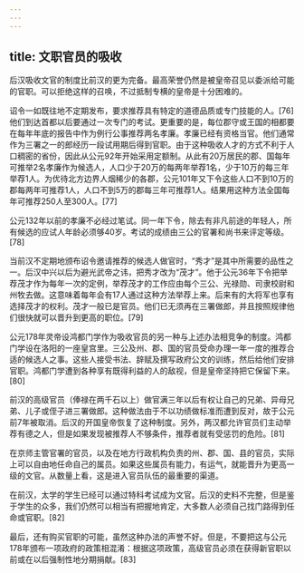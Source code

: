 ```yaml
---
---
---
```

title: 文职官员的吸收
---



后汉吸收文官的制度比前汉的更为完备。最高荣誉仍然是被皇帝召见以委派给可能的官职。可以拒绝这样的召唤，不过抵制专横的皇帝是十分困难的。

诏令一如既往地不定期发布，要求推荐具有特定的道德品质或专门技能的人。[76]他们到达首都以后要通过一次专门的考试。更重要的是，每位郡守或王国的相都要在每年年底的报告中作为例行公事推荐两名孝廉。孝廉已经有资格当官。他们通常作为三署之一的郎经历一段试用期后得到官职。由于这种吸收人才的方式不利于人口稠密的省份，因此从公元92年开始采用定额制。从此有20万居民的郡、国每年可推举2名孝廉作为候选人，人口少于20万的每两年举荐1名，少于10万的每三年举荐1人。为优待北方边界人烟稀少的各郡，公元101年又下令这些人口不到10万的郡每两年可推荐1人，人口不到5万的郡每三年可推荐1人。结果用这种方法全国每年可推荐250人至300人。[77]

公元132年以前的孝廉不必经过笔试。同一年下令，除去有非凡前途的年轻人，所有候选的应试人年龄必须够40岁。考试的成绩由三公的官署和尚书来评定等级。[78]

当前汉不定期地颁布诏令邀请推荐的候选人做官时，“秀才”是其中所需要的品性之一。后汉中兴以后为避光武帝之讳，把秀才改为“茂才”。他于公元36年下令把举荐茂才作为每年一次的定例，举荐茂才的工作应由每个三公、光禄勋、司隶校尉和州牧去做。这意味着每年会有17人通过这种方法举荐上来。后来有的大将军也享有选择茂才的权利。茂才一般已是官员。他们已无须再在三署做郎，并且按照规律他们很快就可以晋升到更高的职位。[79]

公元178年灵帝设鸿都门学作为吸收官员的另一种与上述办法相竞争的制度。鸿都门学设在洛阳的一座皇宫里。三公及州、郡、国的官员受命办理一年一度的推荐合适的候选人之事。这些人接受书法、辞赋及撰写政府公文的训练，然后给他们安排官职。鸿都门学遭到各种享有既得利益的人的敌视，但是皇帝坚持把它保留下来。[80]

前汉的高级官员（俸禄在两千石以上）做官满三年以后有权让自己的兄弟、异母兄弟、儿子或侄子进三署做郎。这种做法由于不以功绩做标准而遭到反对，故于公元前7年被取消。后汉的开国皇帝恢复了这种制度。另外，两汉都允许官员们主动举荐有德之人，但是如果发现被推荐人不够条件，推荐者就有受惩罚的危险。[81]

在京师主管官署的官员，以及在地方行政机构负责的州、郡、国、县的官员，实际上可以自由地任命自己的属员。如果这些属员有能力，有运气，就能晋升为更高一级的文官。从数量上看，这是进入官员队伍的最重要的渠道。

在前汉，太学的学生已经可以通过特科考试成为文官。后汉的史料不完整，但是鉴于学生的众多，我们仍然可以相当有把握地肯定，大多数人必须自己找门路得到任命或官职。[82]

最后，还有购买官职的可能，虽然这种办法的声誉不好。但是，不要把这与公元178年颁布一项政府的政策相混淆：根据这项政策，高级官员必须在获得新官职以前或在以后强制性地分期捐献。[83]